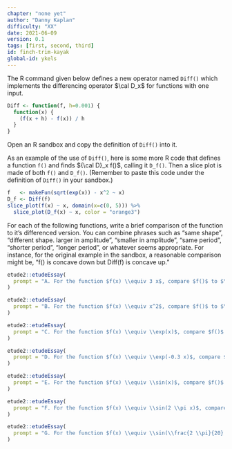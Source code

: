 ```yaml
---
chapter: "none yet"
author: "Danny Kaplan"
difficulty: "XX"
date: 2021-06-09 
version: 0.1
tags: [first, second, third]
id: finch-trim-kayak
global-id: ykels
---
```



::: {.scaffolding  data-latex=""}
The R command given below defines a new operator named `Diff()` which implements the differencing operator $\cal D_x$ for functions with one input.
```r
Diff <- function(f, h=0.001) {
  function(x) {
    (f(x + h) - f(x)) / h
  }
}
```
Open an R sandbox and copy the definition of `Diff()` into it. 

As an example of the use of `Diff()`, here is some more R code that defines a function `f()` and finds ${\cal D}_x f()$, calling it `D_f()`. Then a slice plot is made of both `f()` and `D_f()`. (Remember to paste this code under the definition of `Diff()` in your sandbox.)

```r
f   <- makeFun(sqrt(exp(x)) - x^2 ~ x)
D_f <- Diff(f)
slice_plot(f(x) ~ x, domain(x=c(0, 5))) %>%
  slice_plot(D_f(x) ~ x, color = "orange3")
```
:::

For each of the following functions, write a brief comparison of the function to it's differenced version. You can combine phrases such as "same shape", "different shape. larger in amplitude", "smaller in amplitude", "same period", "shorter period", "longer period", or whatever seems appropriate. For instance, for the original example in the sandbox, a reasonable comparison might be, "f() is concave down but Diff(f) is concave up."


```r
etude2::etudeEssay(
  prompt = "A. For the function $f(x) \\equiv 3 x$, compare $f()$ to $\\cal D_x f$."
)
```

```r
etude2::etudeEssay(
  prompt = "B. For the function $f(x) \\equiv x^2$, compare $f()$ to $\\cal D_x f$."
)
```

```r
etude2::etudeEssay(
  prompt = "C. For the function $f(x) \\equiv \\exp(x)$, compare $f()$ to $\\cal D_x f$."
)
```

```r
etude2::etudeEssay(
  prompt = "D. For the function $f(x) \\equiv \\exp(-0.3 x)$, compare $f()$ to $\\cal D_x f$."
)
```

```r
etude2::etudeEssay(
  prompt = "E. For the function $f(x) \\equiv \\sin(x)$, compare $f()$ to $\\cal D_x f$."
)
```

```r
etude2::etudeEssay(
  prompt = "F. For the function $f(x) \\equiv \\sin(2 \\pi x)$, compare $f()$ to $\\cal D_x f$)."
)
```

```r
etude2::etudeEssay(
  prompt = "G. For the function $f(x) \\equiv \\sin(\\frac{2 \\pi}{20} x)$, compare $f()$ to $\\cal D_x f$)."
)
```


